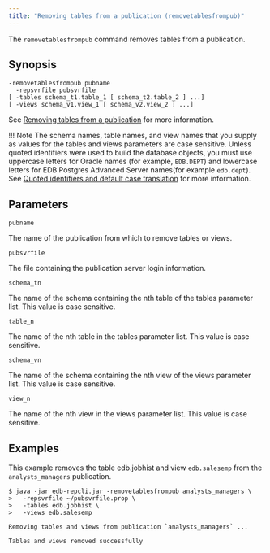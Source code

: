 ```yaml
---
title: "Removing tables from a publication (removetablesfrompub)"
---
```


<div id="removing_tables_from_publication" class="registered_link"></div>

The `removetablesfrompub` command removes tables from a publication.

## Synopsis

```shell
-removetablesfrompub pubname
  -repsvrfile pubsvrfile
[ -tables schema_t1.table_1 [ schema_t2.table_2 ] ...]
[ -views schema_v1.view_1 [ schema_v2.view_2 ] ...]
```

See [Removing tables from a publication](../../07_common_operations/06_managing_publication/03_updating_pub/#remove_tables_from_pub) for more information.

!!! Note
    The schema names, table names, and view names that you supply as values for the tables and views parameters are case sensitive. Unless quoted identifiers were used to build the database objects, you must use uppercase letters for Oracle names (for example, `EDB.DEPT`) and lowercase letters for EDB Postgres Advanced Server names(for example `edb.dept`). See [Quoted identifiers and default case translation](../../10_appendix/04_miscellaneous_xdb_processing_topics/05_quoted_identifiers/#quoted_identifiers) for more information.

## Parameters

`pubname`

The name of the publication from which to remove tables or views.

`pubsvrfile`

The file containing the publication server login information.

`schema_tn`

The name of the schema containing the nth table of the tables parameter list. This value is case sensitive.

`table_n`

The name of the nth table in the tables parameter list. This value is case sensitive.

`schema_vn`

The name of the schema containing the nth view of the views parameter list. This value is case sensitive.

`view_n`

The name of the nth view in the views parameter list. This value is case sensitive.

## Examples

This example removes the table edb.jobhist and view `edb.salesemp` from the `analysts_managers` publication.

```shell
$ java -jar edb-repcli.jar -removetablesfrompub analysts_managers \
>   -repsvrfile ~/pubsvrfile.prop \
>   -tables edb.jobhist \
>   -views edb.salesemp

Removing tables and views from publication `analysts_managers` ...

Tables and views removed successfully
```
